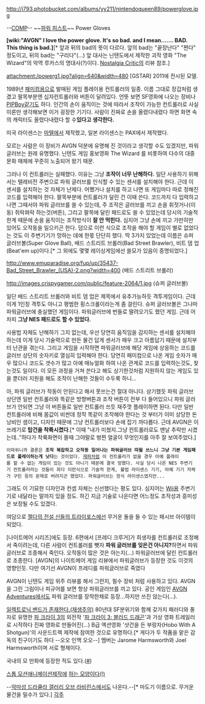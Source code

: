 http://i793.photobucket.com/albums/yy211/nintendoqueen89/powerglove.jpg

--[[COMP]]-- ~~[[파워 피스트]]~~
Power Gloves


'''[wiki:"AVGN" I love the power glove. It's so bad. and I mean……. BAD. This thing is bad.]'''[* 앞과 뒤의 bad의 뜻이 다르다. 앞의 bad는 "끝장난다" "쩐다" 정도이고, 뒤의 bad는 "구리다"(…) 앞 대사는 닌텐도에서 제작한 괴작 영화 "The Wizard"의 악역 루카스의 명대사(?)이다. [[Nostalgia Critic]]의 리뷰 참조.]

attachment:/powerg1.jpg?align=640&width=480
[GSTAR] 2011에 전시된 모델.

1989년 [[패미컴]]용으로 발매된 게임 플레이용 컨트롤러의 일종.  이름 그대로 장갑처럼 생겼고 팔목부분엔 십자컨트롤러와 버튼이 달려있다. 언뜻 보면 SF영화에 나오는 장비나 [[PIPBoy]]같기도 하다. 인간의 손이 움직이는 것에 따라서 조작이 가능한 컨트롤러로 사실 이론만 생각해보면 이거 굉장한 기기다. 사람이 진짜로 손을 올렸다내렸다 하면 화면 속의 캐릭터도 올렸다내렸다 할 수'''있다고 생각한다.'''

미국 라이센스는 [[마텔]]에서 제작했고, 일본 라이센스는 PAX에서 제작했다.

모르는 사람은 이 장비가 AVGN 덕분에 유명해 진 것이라고 생각할 수도 있겠지만, 파워 글러브는 원래 유명했다. 닌텐도 게임 홍보영화 The Wizard 를 비롯하여 다수의 대중 문화 매체에 꾸준히 노출되어 왔기 때문.

그러나 이 컨트롤러는 실패했다. 이유는 그냥 '''조작이 너무 난해하다.''' 일단 사용하기 위해서는 텔레비전 주변으로 파워 글러브를 인식할 수 있는 센서를 설치해야 한다. 근데 이 센서를 설치하는 것 자체가 난제다. 어쨌거나 설치를 하고 나면 또 게임마다 따로 정해진 코드를 입력해야 한다. 팔목부분에 컨트롤러가 달린 건 이때 쓴다. 코드까지 다 입력하고 나면 그때서야 파워 글러브를 쓸 수 있는데, 주 조작은 글러브를 끼고 손을 휘젓거나(이동) 쥐락펴락 하는것(버튼), 그리고 팔목에 달린 패드로도 쓸 수 있었는데 당시의 기술적 한계 때문에 손을 움직이는 조작방식이 '''잘 안 먹힌다.''' 심지어 그냥 손에 끼고 가만히만 있어도 오작동을 일으키곤 한다. 덤으로 이런 식으로 조작을 해야 할 게임이 별로 없었다는 것도 이 주변기기가 망하는 데에 한몫 단단히 했다. 딱 3가지 있었는데 이름은 슈퍼 글러브볼(Super Glove Ball), 배드 스트리트 브롤러(Bad Street Brawler), 비트 뎀 업(Beat'em up)이다.[* 그 외에도 몇몇 레이싱게임에선 쓸모가 있음이 증명되었다.]

http://www.emuparadise.org/fup/up/35437-Bad_Street_Brawler_(USA)-2.png?width=400
(배드 스트리트 브롤러)

http://images.crispygamer.com/public/feature-2064/1.jpg
(슈퍼 글러브볼)

일단 배드 스트리트 브롤러와 비트 뎀 업은 제목에서 유추가능하듯 격투게임이다. 근데 이게 1인칭 격투도 아니고 평범한 횡스크롤이라는게 좀 걸린다. 슈퍼 글러브볼은 그나마 파워글러브에 충실했던 게임이다. 파워글러브에 번들로 딸려오기도 했던 게임. 근데 어차피 '''그냥 NES 패드로도 할 수 있었다.'''

사용법 자체도 난해하기 그지 없는데, 우선 당연히 움직임을 감지하는 센서를 설치해야 하는데 이게 당시 기술력으로 만든 물건 답게 센서가 매우 크고 아름답기 때문에 설치부터 난관을 겪는다. 그리고 게임을 시작하면 파워글러브에 해당 게임에 상응하는 코드를 글러브 상단의 숫자키로 열심히 입력해야 한다. 당연히 패미컴으로 나온 게임 숫자가 매우 많으니 코드도 갯수가 많고 아예 매뉴얼화 하여 나온 관계로 코드를 입력하는것도, 찾는것도 일이다. 이 모든 과정을 거쳐 쓴다고 해도 상기한것처럼 지원하지 않는 게임도 있을 뿐더러 지원을 해도 조작이 난해한 것들이 수두룩 하니...

아, 파워 글러브가 작동이 안된다고 해서 못쓰는건 절대 아니다. 상기했듯 파워 글러브 상단엔 일반 컨트롤러와 똑같은 방향버튼과 조작 버튼이 전부 다 들어있으니 파워 글러브가 안되면 그냥 이 버튼들로 일반 컨트롤러 쓰듯 재주껏 플레이하면 된다. 다만 일반 컨트롤러에 비해 몸값이 비싼데 정작 똑같이 조작해야 한다는 것 부터가 이미 상당한 돈낭비인 셈이고, 디자인 때문에 그냥 컨트롤러보다 손에 잡기 까다롭다. 근데 AVGN은 이 쓰레기로 '''탑건을 착륙시켰다'''.[* 이때 "내가 미쳤지.그냥 컨트롤러로도 맨날 추락만 시켰는데.."하다가 착륙화면이 뜰때 그야말로 벙찐 얼굴이 무엇인지를 아주 잘 보여주었다.]

 이따위니까 결론은 '''조작 복잡하고 오작동 일어나는 파워글러브 따윌 쓰느니 그냥 기본 게임패드로 플레이하는게 낫다'''는 것이었다. [[재퍼]]처럼 이 컨트롤러가 없을 경우 아예 플레이를 할 수 없는 게임이 있는 것도 아니기 때문에 결국 망했다. 사실 당시 나온 NES 주변기기 컨트롤러라는 것들이 죄다 이런식으로 기술적 한계, 불법 라이센스 기기, 아예 기기 자체가 구린 등의 문제로 버려지곤 했었다. 파워글러브는 정식 라이센스였지만...

그래도 이 기묘한 디자인과 컨셉 자체는 신선했다는 평도 있다. 심지어는 [[Wii]]용 주변기기로 내달라는 말까지 있을 정도. 하긴 지금 기술로 나온다면 어느정도 조작성과 흥미성은 보장될 수도 있겠다.

여담으로 [[젤다의 전설 신들의 트라이포스]]에선 무거운 돌을 들 수 있는 패시브 아이템이 되었다.

[나이트메어 시리즈]에도 등장. 6편에서 [프레디 크루거]가 희생자를 컨트롤러로 조정해서 죽이려는데, 다른 사람이 컨트롤러를 뺏자 '''파워 글러브를 잊은건 아니지?'''하면서 파워글러브로 조종해서 죽인다. 오작동이 많은 것은 아는지(...) 파워글러브에 달린 컨트롤러로 조종한다. [AVGN]의 나이트메어 게임 리뷰에서 파워글러브가 등장한 것도 이것의 영향인듯. 다만 여기선 AVGN이 프레디를 파워글러브로 죽였다

AVGN이 닌텐도 게임 위주 리뷰를 해서 그런지, 필수 장비 처럼 사용하고 있다. AVGN을 그린 그림이나 피규어를 보면 항상 파워글러브를 끼고 있다. 공인 게임인 [[AVGN Adventures]]에서도 파워 글러브를 장착한채로 등장...하지만 쓰진 않는다(...).

[http://www.powergloveaudio.com/|동명의 일렉트로닉 밴드가 존재한다.(재생주의)] 80년대 SF분위기와 함께 갖가지 패러디와 풍자로 유명한 [[파 크라이 3]]의 외전작 '[[파 크라이 3: 블러드 드래곤]]'과 가상 영화 트레일러로 시작하다 진짜 영화로 만들어진(...) B급 액션영화 '샷건을 든 부랑자(Hobo With A Shotgun)'의 사운드트랙 제작에 참여한 것으로 유명하다.[* 게다가 두 작품을 맡은 감독의 친구이기도 하다 --오오 인맥 오오--] 멤버는 Jarome Harmsworth와 Joel Harmsworth이며 서로 형제이다.

국내의 모 만화에 등장한 적도 있다.([http://eldlan.egloos.com/5700488 #])

[[스톱 모션]][[애니메이션]]제작에 [http://www.youtube.com/watch?v=Fj-F2eszdks#t=117|사용되기도 하는 모양이다(!)]

--[[악마성 드라큘라 갤러리 오브 라비린스]]에서도 나온다.--[* 마도기 이름으로. 무거운 물건을 밀수가 있다.]
[[각주]]
